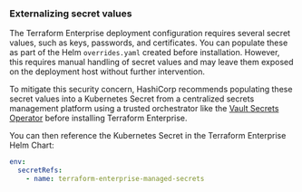 ### Externalizing secret values

The Terraform Enterprise deployment configuration requires several secret values, such as keys, passwords, and certificates. You can populate these as part of the Helm `overrides.yaml` created before installation. However, this requires manual handling of secret values and may leave them exposed on the deployment host without further intervention.

To mitigate this security concern, HashiCorp recommends populating these secret values into a Kubernetes Secret from a centralized secrets management platform using a trusted orchestrator like the [Vault Secrets Operator](https://developer.hashicorp.com/vault/docs/platform/k8s/vso) before installing Terraform Enterprise.

You can then reference the Kubernetes Secret in the Terraform Enterprise Helm Chart:

```yaml
env:
  secretRefs:
    - name: terraform-enterprise-managed-secrets